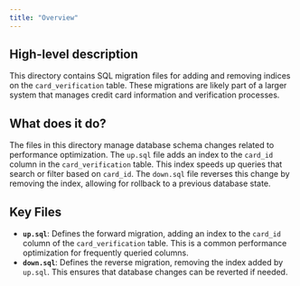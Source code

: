 ```yaml
---
title: "Overview"
---
```


## High-level description
This directory contains SQL migration files for adding and removing indices on the `card_verification` table. These migrations are likely part of a larger system that manages credit card information and verification processes.

## What does it do?
The files in this directory manage database schema changes related to performance optimization. The `up.sql` file adds an index to the `card_id` column in the `card_verification` table. This index speeds up queries that search or filter based on `card_id`. The `down.sql` file reverses this change by removing the index, allowing for rollback to a previous database state.

## Key Files
- **`up.sql`**: Defines the forward migration, adding an index to the `card_id` column of the `card_verification` table. This is a common performance optimization for frequently queried columns.
- **`down.sql`**: Defines the reverse migration, removing the index added by `up.sql`. This ensures that database changes can be reverted if needed. 
